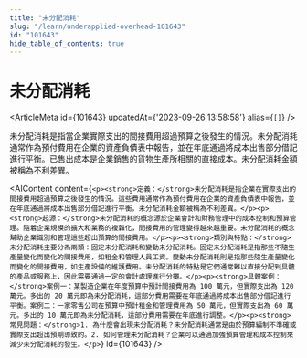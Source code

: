 ```yaml
---
title: "未分配消耗"
slug: "/learn/underapplied-overhead-101643"
id: "101643"
hide_table_of_contents: true
---
```



# 未分配消耗

<ArticleMeta id={101643} updatedAt={'2023-09-26 13:58:58'} alias={`[]`} />
<div className='border-solid border-b border-t-0 my-4 border-[var(--ifm-color-gray-300)]' />

未分配消耗是指當企業實際支出的間接費用超過預算之後發生的情況。未分配消耗通常作為預付費用在企業的資產負債表中報告，並在年底通過將成本出售部分借記進行平衡。已售出成本是企業銷售的貨物生產所相關的直接成本。未分配消耗金額被稱為不利差異。

<AIContent content={`<p><strong>定義：</strong>未分配消耗是指企業在實際支出的間接費用超過預算之後發生的情況。這些費用通常作為預付費用在企業的資產負債表中報告，並在年底通過將成本出售部分借記進行平衡。未分配消耗金額被稱為不利差異。</p><p><strong>起源：</strong>未分配消耗的概念源於企業會計和財務管理中的成本控制和預算管理。隨着企業規模的擴大和業務的複雜化，間接費用的管理變得越來越重要。未分配消耗的概念幫助企業識別和管理這些超出預算的間接費用。</p><p><strong>類別與特點：</strong>未分配消耗主要分為兩類：固定未分配消耗和變動未分配消耗。固定未分配消耗是指那些不隨生產量變化而變化的間接費用，如租金和管理人員工資。變動未分配消耗則是指那些隨生產量變化而變化的間接費用，如生產設備的維護費用。未分配消耗的特點是它們通常難以直接分配到具體的產品或服務上，因此需要通過一定的會計處理進行分攤。</p><p><strong>具體案例：</strong>案例一：某製造企業在年度預算中預計間接費用為 100 萬元，但實際支出為 120 萬元。多出的 20 萬元即為未分配消耗，這部分費用需要在年底通過將成本出售部分借記進行平衡。案例二：一家零售公司在預算中預計租金和管理費用為 50 萬元，但實際支出為 60 萬元。多出的 10 萬元即為未分配消耗，這部分費用需要在年底進行調整。</p><p><strong>常見問題：</strong>1. 為什麼會出現未分配消耗？未分配消耗通常是由於預算編制不準確或實際支出超出預期導致的。2. 如何管理未分配消耗？企業可以通過加強預算管理和成本控制來減少未分配消耗的發生。</p>`} id={101643} />
